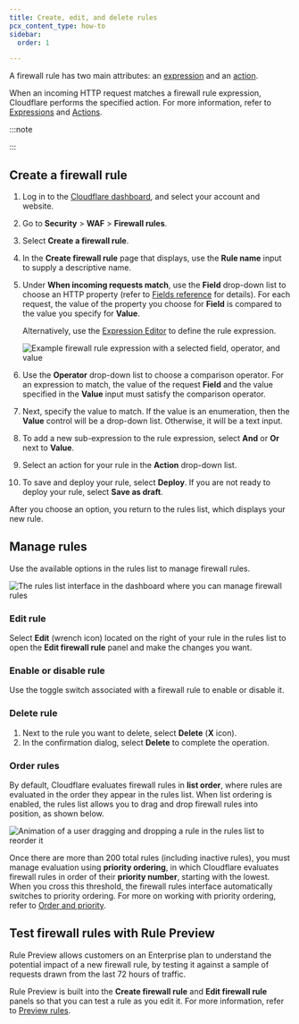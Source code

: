 ```yaml
---
title: Create, edit, and delete rules
pcx_content_type: how-to
sidebar:
  order: 1

---
```



A firewall rule has two main attributes: an [expression](/ruleset-engine/rules-language/expressions/) and an [action](/firewall/cf-firewall-rules/actions/).

<Render file="deprecation-notice" />

When an incoming HTTP request matches a firewall rule expression, Cloudflare performs the specified action. For more information, refer to [Expressions](/ruleset-engine/rules-language/expressions/) and [Actions](/firewall/cf-firewall-rules/actions/).

:::note


<Render file="max-expression-length" product="ruleset-engine" />


:::

## Create a firewall rule

1. Log in to the [Cloudflare dashboard](https://dash.cloudflare.com/), and select your account and website.

2. Go to **Security** > **WAF** > **Firewall rules**.

3. Select **Create a firewall rule**.

4. In the **Create firewall rule** page that displays, use the **Rule name** input to supply a descriptive name.

5. Under **When incoming requests match**, use the **Field** drop-down list to choose an HTTP property (refer to [Fields reference](/ruleset-engine/rules-language/fields/) for details). For each request, the value of the property you choose for **Field** is compared to the value you specify for **Value**.

   Alternatively, use the [Expression Editor](/ruleset-engine/rules-language/expressions/edit-expressions/#expression-editor) to define the rule expression.

   ![Example firewall rule expression with a selected field, operator, and value](~/assets/images/firewall/firewall-rules-expression-builder-value.png)

6. Use the **Operator** drop-down list to choose a comparison operator. For an expression to match, the value of the request **Field** and the value specified in the **Value** input must satisfy the comparison operator.

7. Next, specify the value to match. If the value is an enumeration, then the **Value** control will be a drop-down list. Otherwise, it will be a text input.

8. To add a new sub-expression to the rule expression, select **And** or **Or** next to **Value**.

9. Select an action for your rule in the **Action** drop-down list.

10. To save and deploy your rule, select **Deploy**. If you are not ready to deploy your rule, select **Save as draft**.

After you choose an option, you return to the rules list, which displays your new rule.

## Manage rules

Use the available options in the rules list to manage firewall rules.

![The rules list interface in the dashboard where you can manage firewall rules](~/assets/images/firewall/cf-firewall-rules-list.png)

### Edit rule

Select **Edit** (wrench icon) located on the right of your rule in the rules list to open the **Edit firewall rule** panel and make the changes you want.

### Enable or disable rule

Use the toggle switch associated with a firewall rule to enable or disable it.

### Delete rule

1. Next to the rule you want to delete, select **Delete** (**X** icon).
2. In the confirmation dialog, select **Delete** to complete the operation.

### Order rules

By default, Cloudflare evaluates firewall rules in **list order**, where rules are evaluated in the order they appear in the rules list. When list ordering is enabled, the rules list allows you to drag and drop firewall rules into position, as shown below.

![Animation of a user dragging and dropping a rule in the rules list to reorder it](/images/firewall/firewall-rules-expression-builder-10.gif)

Once there are more than 200 total rules (including inactive rules), you must manage evaluation using **priority ordering**, in which Cloudflare evaluates firewall rules in order of their **priority number**, starting with the lowest. When you cross this threshold, the firewall rules interface automatically switches to priority ordering. For more on working with priority ordering, refer to [Order and priority](/firewall/cf-firewall-rules/order-priority/).

## Test firewall rules with Rule Preview

Rule Preview allows customers on an Enterprise plan to understand the potential impact of a new firewall rule, by testing it against a sample of requests drawn from the last 72 hours of traffic.

Rule Preview is built into the **Create firewall rule** and **Edit firewall rule** panels so that you can test a rule as you edit it. For more information, refer to [Preview rules](/firewall/cf-dashboard/rule-preview/).
